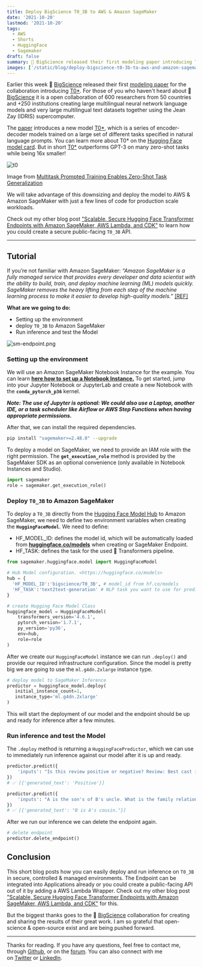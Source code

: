 ```yaml
---
title: Deploy BigScience T0_3B to AWS & Amazon SageMaker
date: '2021-10-20'
lastmod: '2021-10-20'
tags:
  - AWS
  - Shorts
  - HuggingFace
  - Sagemaker
draft: false
summary: 🌸 BigScience released their first modeling paper introducing T0 which outperforms GPT-3 on many zero-shot tasks while being 16x smaller! Deploy BigScience the 3 Billion version (T0_3B) to Amazon SageMaker with a few lines of code to run a scalable production workload!
images: ['/static/blog/deploy-bigscience-t0-3b-to-aws-and-amazon-sagemaker/cover.jpg']
---
```


Earlier this week 🌸 [BigScience](https://bigscience.huggingface.co/) released their first [modeling paper](https://arxiv.org/abs/2110.08207) for the collaboration introducing [T0\*](https://huggingface.co/bigscience/T0_3B). For those of you who haven't heard about 🌸 [BigScience](https://bigscience.huggingface.co/) it is a open collaboration of 600 researchers from 50 countries and +250 institutions creating large multilingual neural network language models and very large multilingual text datasets together using the Jean Zay (IDRIS) supercomputer.

The [paper](https://arxiv.org/pdf/2110.08207.pdf) introduces a new model [T0\*](https://huggingface.co/bigscience/T0_3B), which is a series of encoder-decoder models trained on a large set of different tasks specified in natural language prompts. You can learn more about T0\* on the [Hugging Face model card](https://huggingface.co/bigscience/T0_3B). But in short [T0\*](https://huggingface.co/bigscience/T0_3B) outperforms GPT-3 on many zero-shot tasks while being 16x smaller!

![t0](/static/blog/deploy-bigscience-t0-3b-to-aws-and-amazon-sagemaker/t0.png)

Image from [Multitask Prompted Training Enables Zero-Shot Task Generalization](https://arxiv.org/abs/2110.08207)

We will take advantage of this downsizing and deploy the model to AWS & Amazon SageMaker with just a few lines of code for production scale workloads.

Check out my other blog post ["Scalable, Secure Hugging Face Transformer Endpoints with Amazon SageMaker, AWS Lambda, and CDK"](https://www.philschmid.de/huggingface-transformers-cdk-sagemaker-lambda) to learn how you could create a secure public-facing `T0_3B` API.

---

## Tutorial

If you’re not familiar with Amazon SageMaker: _“Amazon SageMaker is a fully managed service that provides every developer and data scientist with the ability to build, train, and deploy machine learning (ML) models quickly. SageMaker removes the heavy lifting from each step of the machine learning process to make it easier to develop high-quality models.”_ [[REF]](https://aws.amazon.com/sagemaker/faqs/)

**What are we going to do:**

- Setting up the environment
- deploy `T0_3B` to Amazon SageMaker
- Run inference and test the Model

![sm-endpoint.png](/static/blog/deploy-bigscience-t0-3b-to-aws-and-amazon-sagemaker/sm-endpoint.png)

### Setting up the environment

We will use an Amazon SageMaker Notebook Instance for the example. You can learn **[here how to set up a Notebook Instance.](https://docs.aws.amazon.com/sagemaker/latest/dg/nbi.html)** To get started, jump into your Jupyter Notebook or JupyterLab and create a new Notebook with the **`conda_pytorch_p36`** kernel.

**_Note: The use of Jupyter is optional: We could also use a Laptop, another IDE, or a task scheduler like Airflow or AWS Step Functions when having appropriate permissions._**

After that, we can install the required dependencies.

```bash
pip install "sagemaker>=2.48.0" --upgrade
```

To deploy a model on SageMaker, we need to provide an IAM role with the right permission. The **`get_execution_role`** method is provided by the SageMaker SDK as an optional convenience (only available in Notebook Instances and Studio).

```python
import sagemaker
role = sagemaker.get_execution_role()
```

### Deploy `T0_3B` to Amazon SageMaker

To deploy a `T0_3B` directly from the [Hugging Face Model Hub](http://hf.co/models) to Amazon SageMaker, we need to define two environment variables when creating the **`HuggingFaceModel`**. We need to define:

- HF_MODEL_ID: defines the model id, which will be automatically loaded from **[huggingface.co/models](http://huggingface.co/models)** when creating or SageMaker Endpoint.
- HF_TASK: defines the task for the used 🤗 Transformers pipeline.

```python
from sagemaker.huggingface.model import HuggingFaceModel

# Hub Model configuration. <https://huggingface.co/models>
hub = {
  'HF_MODEL_ID':'bigscience/T0_3B', # model_id from hf.co/models
  'HF_TASK':'text2text-generation' # NLP task you want to use for predictions
}

# create Hugging Face Model Class
huggingface_model = HuggingFaceModel(
	transformers_version='4.6.1',
	pytorch_version='1.7.1',
	py_version='py36',
	env=hub,
	role=role
)
```

After we create our `HuggingFaceModel` instance we can run `.deploy()` and provide our required infrastructure configuration. Since the model is pretty big we are going to use the `ml.g4dn.2xlarge` instance type.

```python
# deploy model to SageMaker Inference
predictor = huggingface_model.deploy(
   initial_instance_count=1,
   instance_type='ml.g4dn.2xlarge'
)
```

This will start the deployment of our model and the endpoint should be up and ready for inference after a few minutes.

### Run inference and test the Model

The `.deploy` method is returning a `HuggingFacePredictor`, which we can use to immediately run inference against our model after it is up and ready.

```python
predictor.predict({
	'inputs': "Is this review positive or negative? Review: Best cast iron skillet you will every buy."
})
# ✅ [{'generated_text': 'Positive'}]

predictor.predict({
	'inputs': "A is the son's of B's uncle. What is the family relationship between A and B?"
})
# ✅ [{'generated_text': "B is A's cousin."}]

```

After we run our inference we can delete the endpoint again.

```python
# delete endpoint
predictor.delete_endpoint()
```

## Conclusion

This short blog posts how you can easily deploy and run inference on `T0_3B` in secure, controlled & managed environments. The Endpoint can be integrated into Applications already or you could create a public-facing API out of it by adding a AWS Lambda Wrapper. Check out my other blog post ["Scalable, Secure Hugging Face Transformer Endpoints with Amazon SageMaker, AWS Lambda, and CDK"](https://www.philschmid.de/huggingface-transformers-cdk-sagemaker-lambda) for this.

But the biggest thanks goes to the 🌸 [BigScience](https://bigscience.huggingface.co/) collaboration for creating and sharing the results of their great work. I am so grateful that open-science & open-source exist and are being pushed forward.

---

Thanks for reading. If you have any questions, feel free to contact me, through [Github](https://github.com/huggingface/transformers), or on the [forum](https://discuss.huggingface.co/c/sagemaker/17). You can also connect with me on [Twitter](https://twitter.com/_philschmid) or [LinkedIn](https://www.linkedin.com/in/philipp-schmid-a6a2bb196/).
